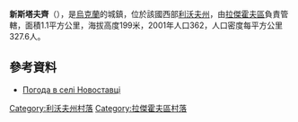 {{coord|50|15|30|N|24|54|42|E|scale:100000|display=title}}

'''新斯塔夫齊'''（{{lang-uk|Новоставці}}），是[[烏克蘭|烏克蘭]]的城鎮，位於該國西部[[利沃夫州|利沃夫州]]，由[[拉傑霍夫區|拉傑霍夫區]]負責管轄，面積1.1平方公里，海拔高度199米，2001年人口362，人口密度每平方公里327.6人。

==參考資料==
* [http://weather.in.ua/ua/l'vovskaja/18210 Погода в селі Новоставці] {{Wayback|url=http://weather.in.ua/ua/l%27vovskaja/18210 |date=20111221174153 }}

[[Category:利沃夫州村落|Category:利沃夫州村落]]
[[Category:拉傑霍夫區村落|Category:拉傑霍夫區村落]]


{{Lviv-geo-stub}}